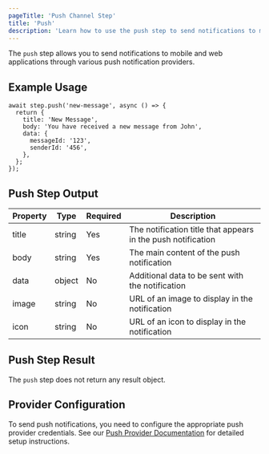 ```yaml
---
pageTitle: 'Push Channel Step'
title: 'Push'
description: 'Learn how to use the push step to send notifications to mobile and web apps'
---
```


The `push` step allows you to send notifications to mobile and web applications through various push notification providers.

## Example Usage

```tsx
await step.push('new-message', async () => {
  return {
    title: 'New Message',
    body: 'You have received a new message from John',
    data: {
      messageId: '123',
      senderId: '456',
    },
  };
});
```

## Push Step Output

| Property | Type   | Required | Description                                                  |
| -------- | ------ | -------- | ------------------------------------------------------------ |
| title    | string | Yes      | The notification title that appears in the push notification |
| body     | string | Yes      | The main content of the push notification                    |
| data     | object | No       | Additional data to be sent with the notification             |
| image    | string | No       | URL of an image to display in the notification               |
| icon     | string | No       | URL of an icon to display in the notification                |

## Push Step Result

The `push` step does not return any result object.

## Provider Configuration

To send push notifications, you need to configure the appropriate push provider credentials. See our [Push Provider Documentation](/platform/integrations/push/overview) for detailed setup instructions.
